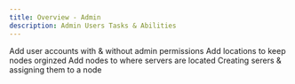 ```yaml
---
title: Overview - Admin
description: Admin Users Tasks & Abilities
---
```


<Cards>
  <Card title="Adding Users" href="/docs/post-install/users">
    Add user accounts with & without admin permissions
  </Card>
  <Card title="Creating Locations" href="/docs/post-install/locations">
    Add locations to keep nodes orginzed
  </Card>
  <Card title="Creating Nodes" href="/docs/post-install/nodes">
    Add nodes to where servers are located
  </Card>
  <Card title="Creating Servers" href="/docs/post-install/servers">
    Creating serers & assigning them to a node
  </Card>
</Cards>